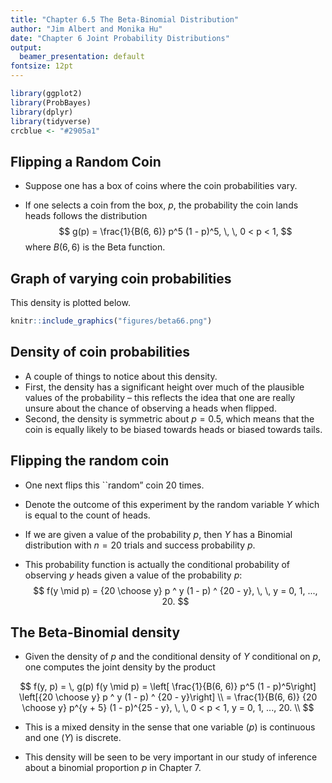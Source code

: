 ```yaml
---
title: "Chapter 6.5 The Beta-Binomial Distribution"
author: "Jim Albert and Monika Hu"
date: "Chapter 6 Joint Probability Distributions"
output:
  beamer_presentation: default
fontsize: 12pt
---
```


```r
library(ggplot2)
library(ProbBayes)
library(dplyr)
library(tidyverse)
crcblue <- "#2905a1"
```


## Flipping a Random Coin

- Suppose one has a box of coins where the coin probabilities vary.  

- If one selects a coin from the box,  $p$, the probability the coin lands heads follows the distribution 
  $$
 g(p) =  \frac{1}{B(6, 6)} p^5 (1 - p)^5, \, \, 0 < p < 1,
 $$
where $B(6,6)$ is the Beta function.

## Graph of varying coin probabilities

This density\index{density} is plotted below.

```r
knitr::include_graphics("figures/beta66.png")
```

## Density of coin probabilities

- A couple of things to notice about this density.  
- First, the density has a significant height over much of the plausible values of the probability -- this reflects the idea that one are really unsure about the chance of observing a heads when flipped.  
- Second, the density is symmetric about $p = 0.5$, which means that the coin is equally likely to be biased towards heads or biased towards tails.
 
## Flipping the random coin

- One next flips this ``random" coin 20 times.  
 
 
- Denote the outcome of this experiment by the random variable $Y$ which is equal to the count of heads.  

- If we are given a value of the probability $p$, then $Y$ has a Binomial distribution with $n = 20$ trials\index{trial} and success probability $p$.

- This probability function is actually the conditional probability of observing $y$ heads given a value of the probability $p$:
 $$
 f(y \mid p) = {20 \choose y} p ^ y (1 - p) ^ {20 - y}, \, \, y = 0, 1, ..., 20.
 $$
 
## The Beta-Binomial density

- Given the density of $p$ and the conditional density of $Y$ conditional on $p$, one computes the joint density by the product

$$
 f(y, p) =   \, g(p) f(y \mid p) = \left[ \frac{1}{B(6, 6)} p^5 (1 - p)^5\right] \left[{20 \choose y} p ^ y (1 - p) ^ {20 - y}\right] \\
 =  \frac{1}{B(6, 6)} {20 \choose y} p^{y + 5} (1 - p)^{25 - y}, \, \, 0 < p < 1, y = 0, 1, ..., 20. \\
$$
 
- This is a mixed density in the sense that one variable ($p$) is continuous and one ($Y$) is discrete. 

- This density will be seen to be very important in our study of inference about a binomial proportion $p$ in Chapter 7.
 
 
